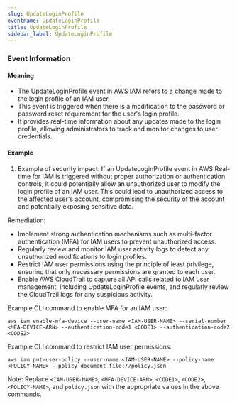 ```yaml
--- 
slug: UpdateLoginProfile
eventname: UpdateLoginProfile
title: UpdateLoginProfile
sidebar_label: UpdateLoginProfile
---
```

                       
### Event Information

#### Meaning

- The UpdateLoginProfile event in AWS IAM refers to a change made to the login profile of an IAM user.
- This event is triggered when there is a modification to the password or password reset requirement for the user's login profile.
- It provides real-time information about any updates made to the login profile, allowing administrators to track and monitor changes to user credentials.

#### Example

1. Example of security impact: If an UpdateLoginProfile event in AWS Real-time for IAM is triggered without proper authorization or authentication controls, it could potentially allow an unauthorized user to modify the login profile of an IAM user. This could lead to unauthorized access to the affected user's account, compromising the security of the account and potentially exposing sensitive data.

Remediation:
- Implement strong authentication mechanisms such as multi-factor authentication (MFA) for IAM users to prevent unauthorized access.
- Regularly review and monitor IAM user activity logs to detect any unauthorized modifications to login profiles.
- Restrict IAM user permissions using the principle of least privilege, ensuring that only necessary permissions are granted to each user.
- Enable AWS CloudTrail to capture all API calls related to IAM user management, including UpdateLoginProfile events, and regularly review the CloudTrail logs for any suspicious activity.

Example CLI command to enable MFA for an IAM user:
```
aws iam enable-mfa-device --user-name <IAM-USER-NAME> --serial-number <MFA-DEVICE-ARN> --authentication-code1 <CODE1> --authentication-code2 <CODE2>
```

Example CLI command to restrict IAM user permissions:
```
aws iam put-user-policy --user-name <IAM-USER-NAME> --policy-name <POLICY-NAME> --policy-document file://policy.json
```

Note: Replace `<IAM-USER-NAME>`, `<MFA-DEVICE-ARN>`, `<CODE1>`, `<CODE2>`, `<POLICY-NAME>`, and `policy.json` with the appropriate values in the above commands.


 
